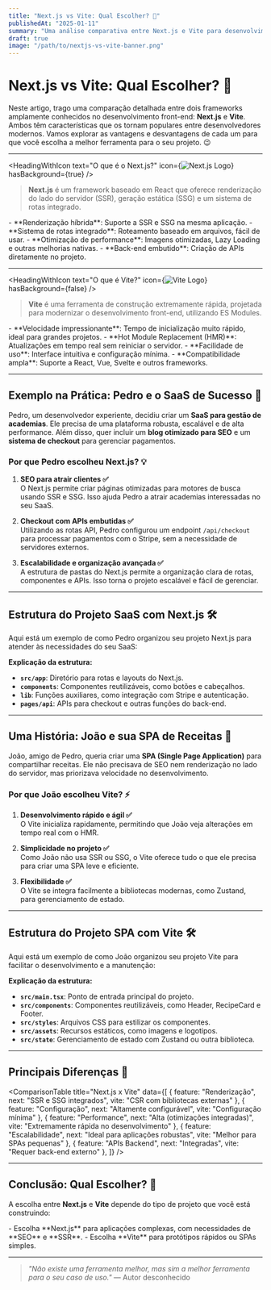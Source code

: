 ```yaml
---
title: "Next.js vs Vite: Qual Escolher? 🚀"
publishedAt: "2025-01-11"
summary: "Uma análise comparativa entre Next.js e Vite para desenvolvimento moderno de aplicações web."
draft: true
image: "/path/to/nextjs-vs-vite-banner.png"
---
```


# Next.js vs Vite: Qual Escolher? 🎉

Neste artigo, trago uma comparação detalhada entre dois frameworks amplamente conhecidos no desenvolvimento front-end: **Next.js** e **Vite**. Ambos têm características que os tornam populares entre desenvolvedores modernos. Vamos explorar as vantagens e desvantagens de cada um para que você escolha a melhor ferramenta para o seu projeto. 😉

---

<HeadingWithIcon
  text="O que é o Next.js?"
  icon={<img src="/nextjs2.svg" alt="Next.js Logo" className="w-8 h-8" />}
  hasBackground={true}
/>

<blockquote>
  <strong>Next.js</strong> é um framework baseado em React que oferece renderização do lado do servidor (SSR), geração estática (SSG) e um sistema de rotas integrado.
</blockquote>

<Card title="🔥 Principais razões para escolher o Next.js:" description="">
  - **Renderização híbrida**: Suporte a SSR e SSG na mesma aplicação.
  - **Sistema de rotas integrado**: Roteamento baseado em arquivos, fácil de usar.
  - **Otimização de performance**: Imagens otimizadas, Lazy Loading e outras melhorias nativas.
  - **Back-end embutido**: Criação de APIs diretamente no projeto.
</Card>

---

<HeadingWithIcon
  text="O que é Vite?"
  icon={<img src="/vite.svg" alt="Vite Logo" className="w-8 h-8 bg-none" />}
  hasBackground={false}
/>

<blockquote>
  <strong>Vite</strong> é uma ferramenta de construção extremamente rápida, projetada para modernizar o desenvolvimento front-end, utilizando ES Modules.
</blockquote>

<Card title="⚡ Principais razões para escolher o Vite:" description="">
  - **Velocidade impressionante**: Tempo de inicialização muito rápido, ideal para grandes projetos.
  - **Hot Module Replacement (HMR)**: Atualizações em tempo real sem reiniciar o servidor.
  - **Facilidade de uso**: Interface intuitiva e configuração mínima.
  - **Compatibilidade ampla**: Suporte a React, Vue, Svelte e outros frameworks.
</Card>

---

## Exemplo na Prática: Pedro e o SaaS de Sucesso 🚀

Pedro, um desenvolvedor experiente, decidiu criar um **SaaS para gestão de academias**. Ele precisa de uma plataforma robusta, escalável e de alta performance. Além disso, quer incluir um **blog otimizado para SEO** e um **sistema de checkout** para gerenciar pagamentos.

### Por que Pedro escolheu Next.js? 💡

1. **SEO para atrair clientes ✅**  
   O Next.js permite criar páginas otimizadas para motores de busca usando SSR e SSG. Isso ajuda Pedro a atrair academias interessadas no seu SaaS.

2. **Checkout com APIs embutidas ✅**  
   Utilizando as rotas API, Pedro configurou um endpoint `/api/checkout` para processar pagamentos com o Stripe, sem a necessidade de servidores externos.

3. **Escalabilidade e organização avançada ✅**  
   A estrutura de pastas do Next.js permite a organização clara de rotas, componentes e APIs. Isso torna o projeto escalável e fácil de gerenciar.

---

## Estrutura do Projeto SaaS com Next.js 🛠️

Aqui está um exemplo de como Pedro organizou seu projeto Next.js para atender às necessidades do seu SaaS:

<NextFileTree />

**Explicação da estrutura:**
- **`src/app`**: Diretório para rotas e layouts do Next.js.
- **`components`**: Componentes reutilizáveis, como botões e cabeçalhos.
- **`lib`**: Funções auxiliares, como integração com Stripe e autenticação.
- **`pages/api`**: APIs para checkout e outras funções do back-end.

---

## Uma História: João e sua SPA de Receitas 🍳

João, amigo de Pedro, queria criar uma **SPA (Single Page Application)** para compartilhar receitas. Ele não precisava de SEO nem renderização no lado do servidor, mas priorizava velocidade no desenvolvimento.

### Por que João escolheu Vite? ⚡

1. **Desenvolvimento rápido e ágil ✅**  
   O Vite inicializa rapidamente, permitindo que João veja alterações em tempo real com o HMR.

2. **Simplicidade no projeto ✅**  
   Como João não usa SSR ou SSG, o Vite oferece tudo o que ele precisa para criar uma SPA leve e eficiente.

3. **Flexibilidade ✅**  
   O Vite se integra facilmente a bibliotecas modernas, como Zustand, para gerenciamento de estado.

---

## Estrutura do Projeto SPA com Vite 🛠️

Aqui está um exemplo de como João organizou seu projeto Vite para facilitar o desenvolvimento e a manutenção:

<ViteFileTree />

**Explicação da estrutura:**
- **`src/main.tsx`**: Ponto de entrada principal do projeto.
- **`src/components`**: Componentes reutilizáveis, como Header, RecipeCard e Footer.
- **`src/styles`**: Arquivos CSS para estilizar os componentes.
- **`src/assets`**: Recursos estáticos, como imagens e logotipos.
- **`src/state`**: Gerenciamento de estado com Zustand ou outra biblioteca.

---

## Principais Diferenças 🤔

<ComparisonTable
  title="Next.js x Vite"
  data={[
    { feature: "Renderização", next: "SSR e SSG integrados", vite: "CSR com bibliotecas externas" },
    { feature: "Configuração", next: "Altamente configurável", vite: "Configuração mínima" },
    { feature: "Performance", next: "Alta (otimizações integradas)", vite: "Extremamente rápida no desenvolvimento" },
    { feature: "Escalabilidade", next: "Ideal para aplicações robustas", vite: "Melhor para SPAs pequenas" },
    { feature: "APIs Backend", next: "Integradas", vite: "Requer back-end externo" },
  ]}
/>

---

## Conclusão: Qual Escolher? 🤔

A escolha entre **Next.js** e **Vite** depende do tipo de projeto que você está construindo:

<Card title="Resumo: Quando escolher cada ferramenta 🎯">
  - Escolha **Next.js** para aplicações complexas, com necessidades de **SEO** e **SSR**.
  - Escolha **Vite** para protótipos rápidos ou SPAs simples.
</Card>

---

> *"Não existe uma ferramenta melhor, mas sim a melhor ferramenta para o seu caso de uso."* — Autor desconhecido
